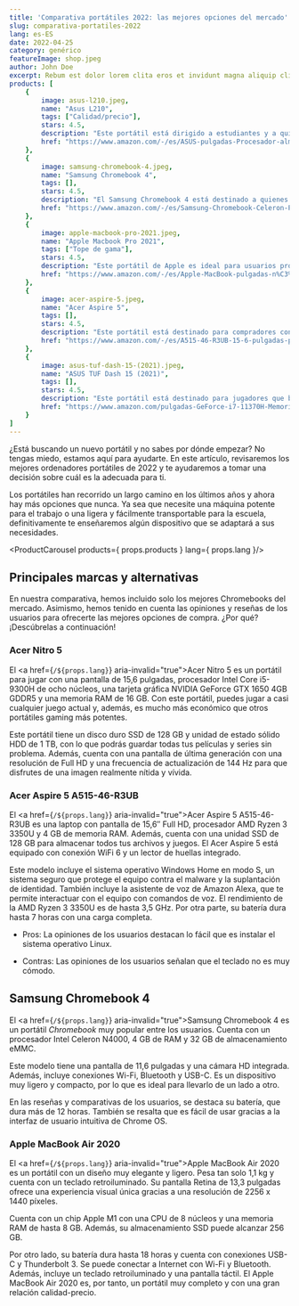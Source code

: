 ---
title: 'Comparativa portátiles 2022: las mejores opciones del mercado'
slug: comparativa-portatiles-2022
lang: es-ES
date: 2022-04-25
category: genérico
featureImage: shop.jpeg
author: John Doe
excerpt: Rebum est dolor lorem clita eros et invidunt magna aliquip clita lorem lorem facilisi nonumy et. At dolore stet. Ea sea soluta autem ut consetetur no lorem kasd ex eirmod et. Ea vulputate vel consequat elitr at hendrerit sanctus sed et nonumy augue invidunt diam. Dolores diam enim tempor. Kasd facilisis dolor eirmod nisl dolore vel stet eleifend esse. Ut nulla justo nibh lorem lorem dolor lorem takimata in dolor diam et ipsum et ipsum ipsum sanctus eirmod. Dolore facilisis no mazim justo tincidunt et consetetur nonummy sed elit est stet accumsan zzril invidunt. Feugiat lorem aliquyam.  Stet consetetur zzril et rebum nulla velit. Sadipscing diam ad sit justo sadipscing justo. Sea hendrerit sed dolor. Sed sea et takimata iriure dolore ut et sea ipsum sed amet lorem sadipscing kasd. Lorem erat sit nibh labore. Invidunt sed justo.  Duo diam tincidunt eirmod ipsum eum. Elitr ut takimata no diam at dolor veniam ut lorem vero. Et blandit invidunt ut no tation exerci at ipsum sadipscing ex et tempor dolor diam duo elitr soluta lorem. Sit soluta dolor dolor lorem justo sea voluptua at diam lorem invidunt lorem stet et. Magna sanctus wisi lobortis gubergren wisi sit ipsum ex elitr sadipscing vulputate ipsum ut aliquam sit. Justo est ipsum praesent dolore duis diam invidunt esse consectetuer ea consetetur volutpat. Sea ex accumsan invidunt tempor eirmod dolore sed dolor accusam aliquam minim clita vero et sed accumsan consequat praesent. Labore sea labore esse euismod vero et. Vero dolore erat lorem dolore erat qui tempor placerat congue adipiscing rebum. Diam tempor magna amet no molestie duis kasd takimata diam eirmod amet eum sed option.
products: [
    {
        image: asus-l210.jpeg,
        name: "Asus L210",
        tags: ["Calidad/precio"],
        stars: 4.5,
        description: "Este portátil está dirigido a estudiantes y a quienes buscan una computadora liviana y asequible.",
        href: "https://www.amazon.com/-/es/ASUS-pulgadas-Procesador-almacenamiento-L210MA-DB02/dp/B09HX29TPY/ref=zg_bs_565108_1/147-1202366-7708134?pd_rd_i=B09HX29TPY&psc=1"
    }, 
    {
        image: samsung-chromebook-4.jpeg,
        name: "Samsung Chromebook 4",
        tags: [],
        stars: 4.5,
        description: "El Samsung Chromebook 4 está destinado a quienes buscan una computadora compacta, ligera y económica para tareas sencillas de Internet y oficina.",
        href: "https://www.amazon.com/-/es/Samsung-Chromebook-Celeron-Procesador-Gigabit/dp/B07XQQTVS3"
    }, 
    {
        image: apple-macbook-pro-2021.jpeg,
        name: "Apple Macbook Pro 2021",
        tags: ["Tope de gama"],
        stars: 4.5,
        description: "Este portátil de Apple es ideal para usuarios profesionales de la informática y el diseño, que necesiten un ordenador potente y fiable.",
        href: "https://www.amazon.com/-/es/Apple-MacBook-pulgadas-n%C3%BAcleos-color/dp/B09JQKBQSB"
    }, 
    {
        image: acer-aspire-5.jpeg,
        name: "Acer Aspire 5",
        tags: [],
        stars: 4.5,
        description: "Este portátil está destinado para compradores con un presupuesto ajustado que buscan una computadora portátil para uso general.",
        href: "https://www.amazon.com/-/es/A515-46-R3UB-15-6-pulgadas-procesador-retroiluminado-Windows-11/dp/B09HVC79PC"
    }, 
    {
        image: asus-tuf-dash-15-(2021).jpeg,
        name: "ASUS TUF Dash 15 (2021)",
        tags: [],
        stars: 4.5,
        description: "Este portátil está destinado para jugadores que buscan una laptop delgada y compacta que pueda ofrecer un rendimiento en juegos y multitarea fluida.",
        href: "https://www.amazon.com/pulgadas-GeForce-i7-11370H-Memoria-TUF516PE-AB73/dp/B08XPC3WFQ"
    }
]
---

¿Está buscando un nuevo portátil y no sabes por dónde empezar? No tengas miedo, estamos aquí para ayudarte. En este artículo, revisaremos los mejores ordenadores portátiles de 2022 y te ayudaremos a tomar una decisión sobre cuál es la adecuada para ti.

Los portátiles han recorrido un largo camino en los últimos años y ahora hay más opciones que nunca. Ya sea que necesite una máquina potente para el trabajo o una ligera y fácilmente transportable para la escuela, definitivamente te enseñaremos algún dispositivo que se adaptará a sus necesidades.

<ToC isMobile={true} showOnlyOnTablet={true} headings={props.headings} lang={props.lang} />

<ProductCarousel products={ props.products } lang={ props.lang }/>

## Principales marcas y alternativas

En nuestra comparativa, hemos incluido solo los mejores Chromebooks del mercado. Asimismo, hemos tenido en cuenta las opiniones y reseñas de los usuarios para ofrecerte las mejores opciones de compra. ¿Por qué? ¡Descúbrelas a continuación!

### Acer Nitro 5

El <a href={`/${props.lang}`} aria-invalid="true">Acer Nitro 5</a> es un portátil para jugar con una pantalla de 15,6 pulgadas, procesador Intel Core i5-9300H de ocho núcleos, una tarjeta gráfica NVIDIA GeForce GTX 1650 4GB GDDR5 y una memoria RAM de 16 GB. Con este portátil, puedes jugar a casi cualquier juego actual y, además, es mucho más económico que otros portátiles gaming más potentes.

Este portátil tiene un disco duro SSD de 128 GB y unidad de estado sólido HDD de 1 TB, con lo que podrás guardar todas tus películas y series sin problema. Además, cuenta con una pantalla de última generación con una resolución de Full HD y una frecuencia de actualización de 144 Hz para que disfrutes de una imagen realmente nítida y vívida.

### Acer Aspire 5 A515-46-R3UB

El <a href={`/${props.lang}`} aria-invalid="true">Acer Aspire 5 A515-46-R3UB</a> es una laptop con pantalla de 15,6″ Full HD, procesador AMD Ryzen 3 3350U y 4 GB de memoria RAM. Además, cuenta con una unidad SSD de 128 GB para almacenar todos tus archivos y juegos. El Acer Aspire 5 está equipado con conexión WiFi 6 y un lector de huellas integrado.

Este modelo incluye el sistema operativo Windows Home en modo S, un sistema seguro que protege el equipo contra el malware y la suplantación de identidad. También incluye la asistente de voz de Amazon Alexa, que te permite interactuar con el equipo con comandos de voz. El rendimiento de la AMD Ryzen 3 3350U es de hasta 3,5 GHz. Por otra parte, su batería dura hasta 7 horas con una carga completa.

*   Pros: La opiniones de los usuarios destacan lo fácil que es instalar el sistema operativo Linux.

*   Contras: Las opiniones de los usuarios señalan que el teclado no es muy cómodo.

## Samsung Chromebook 4

El <a href={`/${props.lang}`} aria-invalid="true">Samsung Chromebook 4</a> es un portátil _Chromebook_ muy popular entre los usuarios. Cuenta con un procesador Intel Celeron N4000, 4 GB de RAM y 32 GB de almacenamiento eMMC.

Este modelo tiene una pantalla de 11,6 pulgadas y una cámara HD integrada. Además, incluye conexiones Wi-Fi, Bluetooth y USB-C. Es un dispositivo muy ligero y compacto, por lo que es ideal para llevarlo de un lado a otro.

En las reseñas y comparativas de los usuarios, se destaca su batería, que dura más de 12 horas. También se resalta que es fácil de usar gracias a la interfaz de usuario intuitiva de Chrome OS.

### Apple MacBook Air 2020

El <a href={`/${props.lang}`} aria-invalid="true">Apple MacBook Air 2020</a> es un portátil con un diseño muy elegante y ligero. Pesa tan solo 1,1 kg y cuenta con un teclado retroiluminado. Su pantalla Retina de 13,3 pulgadas ofrece una experiencia visual única gracias a una resolución de 2256 x 1440 píxeles.

Cuenta con un chip Apple M1 con una CPU de 8 núcleos y una memoria RAM de hasta 8 GB. Además, su almacenamiento SSD puede alcanzar 256 GB.

Por otro lado, su batería dura hasta 18 horas y cuenta con conexiones USB-C y Thunderbolt 3\. Se puede conectar a Internet con Wi-Fi y Bluetooth. Además, incluye un teclado retroiluminado y una pantalla táctil. El Apple MacBook Air 2020 es, por tanto, un portátil muy completo y con una gran relación calidad-precio.